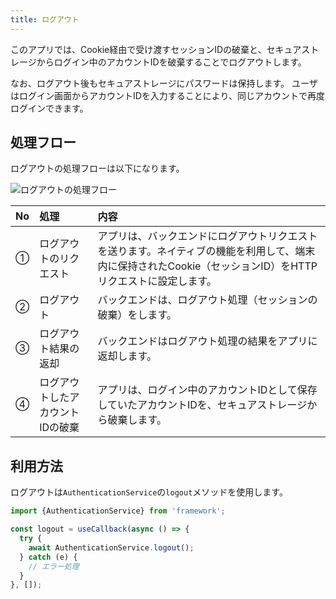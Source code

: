 ```yaml
---
title: ログアウト
---
```


このアプリでは、Cookie経由で受け渡すセッションIDの破棄と、セキュアストレージからログイン中のアカウントIDを破棄することでログアウトします。

なお、ログアウト後もセキュアストレージにパスワードは保持します。 ユーザはログイン画面からアカウントIDを入力することにより、同じアカウントで再度ログインできます。

## 処理フロー

ログアウトの処理フローは以下になります。

![ログアウトの処理フロー](auth-logout-flow.drawio.png)

| No | 処理 | 内容 |
|:--|:--|:--|
| ① | ログアウトのリクエスト | アプリは、バックエンドにログアウトリクエストを送ります。ネイティブの機能を利用して、端末内に保持されたCookie（セッションID）をHTTPリクエストに設定します。 |
| ② | ログアウト | バックエンドは、ログアウト処理（セッションの破棄）をします。 |
| ③ | ログアウト結果の返却 | バックエンドはログアウト処理の結果をアプリに返却します。 |
| ④ | ログアウトしたアカウントIDの破棄 | アプリは、ログイン中のアカウントIDとして保存していたアカウントIDを、セキュアストレージから破棄します。 |

## 利用方法

ログアウトは`AuthenticationService`の`logout`メソッドを使用します。

```typescript title="ログアウトの利用方法"
import {AuthenticationService} from 'framework';

const logout = useCallback(async () => {
  try {
    await AuthenticationService.logout();
  } catch (e) {
    // エラー処理
  }
}, []);
```
